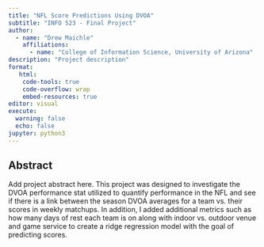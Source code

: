 ```yaml
---
title: "NFL Score Predictions Using DVOA"
subtitle: "INFO 523 - Final Project"
author: 
  - name: "Drew Maichle"
    affiliations:
      - name: "College of Information Science, University of Arizona"
description: "Project description"
format:
   html:
    code-tools: true
    code-overflow: wrap
    embed-resources: true
editor: visual
execute:
  warning: false
  echo: false
jupyter: python3
---
```


## Abstract

Add project abstract here.
This project was designed to investigate the DVOA performance stat utilized to quantify performance in the NFL
 and see if there is a link between the season DVOA averages for a team vs. their scores in weekly matchups.
 In addition, I added additional metrics such as how many days of rest each team is on along with indoor vs.
  outdoor venue and game service to create a ridge regression model with the goal of predicting scores. 